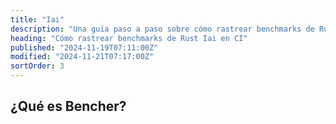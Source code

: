```yaml
---
title: "Iai"
description: "Una guía paso a paso sobre cómo rastrear benchmarks de Rust Iai en CI"
heading: "Cómo rastrear benchmarks de Rust Iai en CI"
published: "2024-11-19T07:11:00Z"
modified: "2024-11-21T07:17:00Z"
sortOrder: 3
---
```



<Intro
  text="cómo hacer benchmarks de código en Rust con Iai"
  url="/es/learn/benchmarking/rust/iai/"
  name="Iai"
/>

## ¿Qué es Bencher?

<BencherIntro />

<Steps
  adapter="rust_iai"
  url="/es/docs/explanation/adapters/#-rust-iai"
/>

<RustIai />

<br />

<CallToAction />